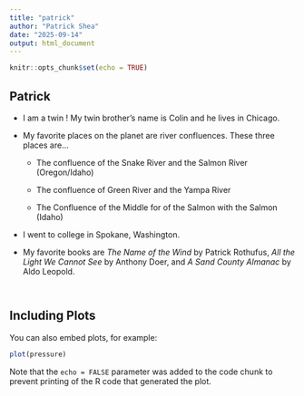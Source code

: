```yaml
---
title: "patrick"
author: "Patrick Shea"
date: "2025-09-14"
output: html_document
---
```


```r
knitr::opts_chunk$set(echo = TRUE)
```

## Patrick 

-   I am a twin ! My twin brother's name is Colin and he lives in Chicago.

-   My favorite places on the planet are river confluences. These three places are...

    -   The confluence of the Snake River and the Salmon River (Oregon/Idaho)

    -   The confluence of Green River and the Yampa River

    -   The Confluence of the Middle for of the Salmon with the Salmon (Idaho)

-   I went to college in Spokane, Washington.

-   My favorite books are *The Name of the Wind* by Patrick Rothufus, *All the Light We Cannot See* by Anthony Doer, and *A Sand County Almanac* by Aldo Leopold.

```r

```

```r




```

## Including Plots

You can also embed plots, for example:

```r
plot(pressure)
```

Note that the `echo = FALSE` parameter was added to the code chunk to prevent printing of the R code that generated the plot.
